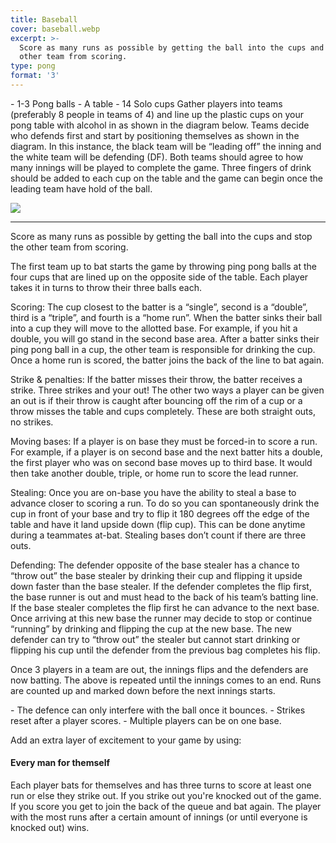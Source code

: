 ```yaml
---
title: Baseball
cover: baseball.webp
excerpt: >-
  Score as many runs as possible by getting the ball into the cups and stop the
  other team from scoring.
type: pong
format: '3'
---
```


<GameHero
  cover="/BeerGoggleGames/images/baseball.webp"
  alt="Baseball"
/>

<GameSection title="Equipment" icon="/BeerGoggleGames/images/liquor.webp">
-   1-3 Pong balls
-   A table
-   14 Solo cups
</GameSection>

<GameSection title="Setup" icon="/BeerGoggleGames/images/settings.webp">
Gather players into teams (preferably 8 people in teams of 4) and line up the plastic cups on your pong table with alcohol in as shown in the diagram below. Teams decide who defends first and start by positioning themselves as shown in the diagram. In this instance, the black team will be “leading off” the inning and the white team will be defending (DF). Both teams should agree to how many innings will be played to complete the game. Three fingers of drink should be added to each cup on the table and the game can begin once the leading team have hold of the ball.

![](/images/baseballsetup.webp)

* * *
</GameSection>

<GameSection title="Aim of the Game" icon="/BeerGoggleGames/images/target.webp">
<p>Score as many runs as possible by getting the ball into the cups and stop the other team from scoring.</p>
</GameSection>

<GameSection title="How to Play" icon="/BeerGoggleGames/images/question.webp">
The first team up to bat starts the game by throwing ping pong balls at the four cups that are lined up on the opposite side of the table. Each player takes it in turns to throw their three balls each.

Scoring: The cup closest to the batter is a “single”, second is a “double”, third is a “triple”, and fourth is a “home run”. When the batter sinks their ball into a cup they will move to the allotted base. For example, if you hit a double, you will go stand in the second base area. After a batter sinks their ping pong ball in a cup, the other team is responsible for drinking the cup. Once a home run is scored, the batter joins the back of the line to bat again.

Strike & penalties: If the batter misses their throw, the batter receives a strike. Three strikes and your out! The other two ways a player can be given an out is if their throw is caught after bouncing off the rim of a cup or a throw misses the table and cups completely. These are both straight outs, no strikes.

Moving bases: If a player is on base they must be forced-in to score a run. For example, if a player is on second base and the next batter hits a double, the first player who was on second base moves up to third base. It would then take another double, triple, or home run to score the lead runner.

Stealing: Once you are on-base you have the ability to steal a base to advance closer to scoring a run. To do so you can spontaneously drink the cup in front of your base and try to flip it 180 degrees off the edge of the table and have it land upside down (flip cup). This can be done anytime during a teammates at-bat. Stealing bases don’t count if there are three outs.

Defending: The defender opposite of the base stealer has a chance to “throw out” the base stealer by drinking their cup and flipping it upside down faster than the base stealer. If the defender completes the flip first, the base runner is out and must head to the back of his team’s batting line. If the base stealer completes the flip first he can advance to the next base. Once arriving at this new base the runner may decide to stop or continue “running” by drinking and flipping the cup at the new base. The new defender can try to “throw out” the stealer but cannot start drinking or flipping his cup until the defender from the previous bag completes his flip.

Once 3 players in a team are out, the innings flips and the defenders are now batting. The above is repeated until the innings comes to an end. Runs are counted up and marked down before the next innings starts.
</GameSection>

<GameSection title="Rules" icon="/BeerGoggleGames/images/rules.webp">
-   The defence can only interfere with the ball once it bounces.
-   Strikes reset after a player scores.
-   Multiple players can be on one base.
</GameSection>

<GameSection title="Special Edition" icon="/BeerGoggleGames/images/special.webp">

<p>Add an extra layer of excitement to your game by using:</p>

<h4>Every man for themself</h4>

<p>Each player bats for themselves and has three turns to score at least one run or else they strike out. If you strike out you're knocked out of the game. If you score you get to join the back of the queue and bat again. The player with the most runs after a certain amount of innings (or until everyone is knocked out) wins.</p>
</GameSection>

<ShareButtons title="Baseball" />

<FeedbackCard>
</FeedbackCard>
